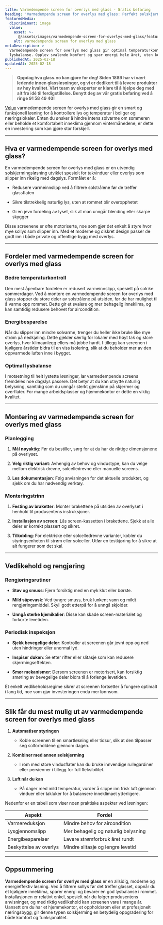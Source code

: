 ```yaml
---
title: Varmedempende screen for overlys med glass - Gratis befaring
heading: 'Varmedempende screen for overlys med glass: Perfekt solskjerming'
featuredMedia:
  discriminant: image
  value:
    asset: >-
      @/assets/images/varmedempende-screen-for-overlys-med-glass/featuredMedia/value/asset.jpg
    alt: varmedempende screen for overlys med glass
metaDescription: >-
  Varmedempende screen for overlys med glass gir optimal temperaturkontroll og
  lysbalanse. Opplev svalende komfort og spar energi hele året, uten kompromiss.
publishedAt: 2025-02-18
updatedAt: 2025-02-18
---
```

> **Oppdag hva glass.no kan gjøre for deg! Siden 1889 har vi vært ledende innen glassløsninger, og vi er dedikert til å levere produkter av høy kvalitet. Vårt team av eksperter er klare til å hjelpe deg med alt fra idé til ferdigstillelse. Benytt deg av vår gratis befaring ved å ringe 91 58 49 40!**

[Velux](https://www.glass.no/velux) varmedempende screen for overlys med glass gir en smart og funksjonell løsning for å kontrollere lys og temperatur i boliger og næringslokaler. Enten du ønsker å hindre intens solvarme om sommeren eller beholde et komfortabelt inneklima gjennom vintermånedene, er dette en investering som kan gjøre stor forskjell.

---

## Hva er varmedempende screen for overlys med glass?

En varmedempende screen for overlys med glass er en utvendig solskjermingsløsning utviklet spesielt for takvinduer eller overlys som slipper inn rikelig med dagslys. Formålet er å:

* Redusere varmeinnslipp ved å filtrere solstrålene før de treffer glassflaten

* Sikre tilstrekkelig naturlig lys, uten at rommet blir overopphetet

* Gi en jevn fordeling av lyset, slik at man unngår blending eller skarpe skygger

Disse screenene er ofte motoriserte, noe som gjør det enkelt å styre hvor mye sollys som slipper inn. Med et moderne og diskret design passer de godt inn i både private og offentlige bygg med overlys.

---

## Fordeler med varmedempende screen for overlys med glass

### Bedre temperaturkontroll

Den mest åpenbare fordelen er redusert varmeinnslipp, spesielt på solrike sommerdager. Ved å montere en varmedempende screen for overlys med glass stopper du store deler av solstrålene på utsiden, før de har mulighet til å varme opp rommet. Dette gir et svalere og mer behagelig inneklima, og kan samtidig redusere behovet for aircondition.

### Energibesparelse

Når du slipper inn mindre solvarme, trenger du heller ikke bruke like mye strøm på nedkjøling. Dette gjelder særlig for lokaler med høyt tak og store overlys, hvor klimaanlegg ellers må jobbe hardt. I tillegg kan screenen i kjøligere årstider bidra til en viss isolering, slik at du beholder mer av den oppvarmede luften inne i bygget.

### Optimal lysbalanse

I motsetning til helt lystette løsninger, lar varmedempende screens fremdeles noe dagslys passere. Det betyr at du kan utnytte naturlig belysning, samtidig som du unngår sterkt gjenskinn på skjermer og overflater. For mange arbeidsplasser og hjemmekontor er dette en viktig kvalitet.

---

## Montering av varmedempende screen for overlys med glass

### Planlegging

1. **Mål nøyaktig**: Før du bestiller, sørg for at du har de riktige dimensjonene på overlyset.

2. **Velg riktig variant**: Avhengig av behov og vindustype, kan du velge mellom elektrisk drevne, solcelledrevne eller manuelle screens.

3. **Les dokumentasjon**: Følg anvisningen for det aktuelle produktet, og sjekk om du har nødvendig verktøy.

### Monteringstrinn

1. **Festing av braketter**: Monter brakettene på utsiden av overlyset i henhold til produsentens instruksjoner.

2. **Installasjon av screen**: Lås screen-kassetten i brakettene. Sjekk at alle deler er korrekt plassert og sikret.

3. **Tilkobling**: For elektriske eller solcelledrevne varianter, kobler du styringsenheten til strøm eller solceller. Utfør en testkjøring for å sikre at alt fungerer som det skal.

---

## Vedlikehold og rengjøring

### Rengjøringsrutiner

* **Støv og smuss**: Fjern forsiktig med en myk klut eller børste.

* **Mild såpevask**: Ved tyngre smuss, bruk lunkent vann og mildt rengjøringsmiddel. Skyll godt etterpå for å unngå skjolder.

* **Unngå sterke kjemikalier**: Disse kan skade screen-materialet og forkorte levetiden.

### Periodisk inspeksjon

* **Sjekk bevegelige deler**: Kontroller at screenen går jevnt opp og ned uten hindringer eller unormal lyd.

* **Inspiser duken**: Se etter rifter eller slitasje som kan redusere skjermingseffekten.

* **Smør mekanismer**: Dersom screenen er motorisert, kan forsiktig smøring av bevegelige deler bidra til å forlenge levetiden.

Et enkelt vedlikeholdsregime sikrer at screenen fortsetter å fungere optimalt i lang tid, noe som gjør investeringen enda mer lønnsom.

---

## Slik får du mest mulig ut av varmedempende screen for overlys med glass

1. **Automatiser styringen**

   * Koble screenen til en smartløsning eller tidsur, slik at den tilpasser seg solforholdene gjennom dagen.

2. **Kombiner med annen solskjerming**

   * I rom med store vindusflater kan du bruke innvendige rullegardiner eller persienner i tillegg for full fleksibilitet.

3. **Luft når du kan**

   * På dager med mild temperatur, vurder å slippe inn frisk luft gjennom vinduer eller takluker for å balansere inneklimaet ytterligere.

Nedenfor er en tabell som viser noen praktiske aspekter ved løsningen:

| **Aspekt**             | **Fordel**                          |
| ---------------------- | ----------------------------------- |
| Varmereduksjon         | Mindre behov for aircondition       |
| Lysgjennomslipp        | Mer behagelig og naturlig belysning |
| Energibesparelser      | Lavere strømforbruk året rundt      |
| Beskyttelse av overlys | Mindre slitasje og lengre levetid   |

---

## Oppsummering

**Varmedempende screen for overlys med glass** er en allsidig, moderne og energieffektiv løsning. Ved å filtrere sollys før det treffer glasset, oppnår du et kjøligere inneklima, sparer energi og bevarer en god lysbalanse i rommet. Installasjonen er relativt enkel, spesielt når du følger produsentens anvisninger, og med riktig vedlikehold kan screenen vare i mange år. Uansett om du har et hjemmekontor, et oppholdsrom eller et profesjonelt næringsbygg, gir denne typen solskjerming en betydelig oppgradering for både komfort og funksjonalitet.
